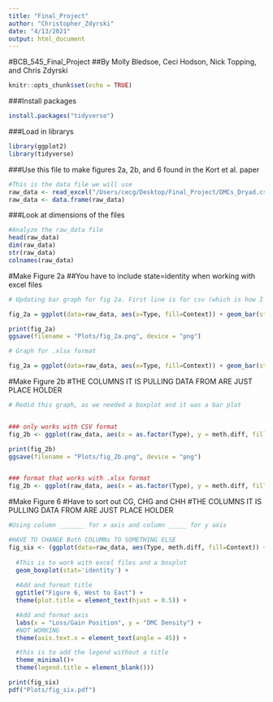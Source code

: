 ```yaml
---
title: "Final_Project"
author: "Christopher_Zdyrski"
date: "4/13/2021"
output: html_document
---
```

#BCB_545_Final_Project
##By Molly Bledsoe, Ceci Hodson, Nick Topping, and Chris Zdyrski

```r
knitr::opts_chunk$set(echo = TRUE)
```

###Install packages
```r
install.packages("tidyverse")
```

###Load in librarys
```r
library(ggplot2)
library(tidyverse)
```

###Use this file to make figures 2a, 2b, and 6 found in the Kort et al. paper 
```r
#This is the data file we will use
raw_data <- read_excel("/Users/cecg/Desktop/Final_Project/DMCs_Dryad.csv")
raw_data <- data.frame(raw_data)
```

###Look at dimensions of the files
```r
#Analyze the raw_data file
head(raw_data)
dim(raw_data)
str(raw_data)
colnames(raw_data)
```

#Make Figure 2a
##You have to include state=identity when working with excel files
```r

# Updating bar graph for fig 2a. First line is for csv (which is how I made the plots)

fig_2a = ggplot(data=raw_data, aes(x=Type, fill=Context)) + geom_bar(stat=, position=position_dodge(), colour="black") + scale_y_log10() + labs(x = "Type", y = "Log10 DMC Count") + theme_minimal() + theme(legend.position = "none") + ggtitle("Figure 2a") + theme(plot.title = element_text(hjust = 0.5))

print(fig_2a)
ggsave(filename = "Plots/fig_2a.png", device = "png")

# Graph for .xlsx format

fig_2a = ggplot(data=raw_data, aes(x=Type, fill=Context)) + geom_bar(stat="identity", position=position_dodge(), colour="black") + scale_y_log10() + labs(x = "Type", y = "Log10 DMC Count") + theme_minimal() + theme(legend.position = "none") + ggtitle("Figure 2a") + theme(plot.title = element_text(hjust = 0.5))

```

#Make Figure 2b
#THE COLUMNS IT IS PULLING DATA FROM ARE JUST PLACE HOLDER
```r
# Redid this graph, as we needed a boxplot and it was a bar plot


### only works with CSV format
fig_2b <- ggplot(raw_data, aes(x = as.factor(Type), y = meth.diff, fill=Context)) + geom_boxplot(alpha = 1) + xlab('Type') + ggtitle("Figure 2b") + theme(plot.title=element_text(hjust = 0.5)) + labs(y = "Δ Methylation") + theme(legend.title = element_blank())

print(fig_2b)
ggsave(filename = "Plots/fig_2b.png", device = "png")


### format that works with .xlsx format
fig_2b <- ggplot(raw_data, aes(x = as.factor(Type), y = meth.diff, fill=Context)) + geom_boxplot(stat='identity', alpha = 1) + xlab('Type') + ggtitle("Figure 2b") + theme(plot.title=element_text(hjust = 0.5)) + labs(y = "Δ Methylation") + theme(legend.title = element_blank())

```

#Make Figure 6
#Have to sort out CG, CHG and CHH
#THE COLUMNS IT IS PULLING DATA FROM ARE JUST PLACE HOLDER
```r
#Using column _______ for x axis and column _____ for y axis

#HAVE TO CHANGE Both COLUMNs TO SOMETHING ELSE
fig_six <- (ggplot(data=raw_data, aes(Type, meth.diff, fill=Context)) +
                
  #This is to work with excel files and a boxplot         
  geom_boxplot(stat='identity') +
    
  #Add and format title
  ggtitle("Figure 6, West to East") +
  theme(plot.title = element_text(hjust = 0.5)) +

  #Add and format axis
  labs(x = "Loss/Gain Position", y = "DMC Density") +
  #NOT WORKING
  theme(axis.text.x = element_text(angle = 45)) +

  #this is to add the legend without a title
  theme_minimal()+
  theme(legend.title = element_blank()))

print(fig_six)
pdf("Plots/fig_six.pdf")
```